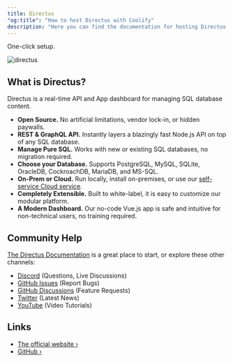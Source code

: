 ```yaml
---
title: Directus
"og:title": "How to host Directus with Coolify"
description: "Here you can find the documentation for hosting Directus with Coolify."
---
```


<Check>One-click setup.</Check>

![directus](https://user-images.githubusercontent.com/522079/158864859-0fbeae62-9d7a-4619-b35e-f8fa5f68e0c8.png)

## What is Directus?

Directus is a real-time API and App dashboard for managing SQL database content.

- **Open Source.** No artificial limitations, vendor lock-in, or hidden paywalls.
- **REST & GraphQL API.** Instantly layers a blazingly fast Node.js API on top of any SQL database.
- **Manage Pure SQL.** Works with new or existing SQL databases, no migration required.
- **Choose your Database.** Supports PostgreSQL, MySQL, SQLite, OracleDB, CockroachDB, MariaDB, and MS-SQL.
- **On-Prem or Cloud.** Run locally, install on-premises, or use our
  [self-service Cloud service](https://directus.io/pricing).
- **Completely Extensible.** Built to white-label, it is easy to customize our modular platform.
- **A Modern Dashboard.** Our no-code Vue.js app is safe and intuitive for non-technical users, no training required.

## Community Help

[The Directus Documentation](https://docs.directus.io) is a great place to start, or explore these other channels:

- [Discord](https://directus.chat) (Questions, Live Discussions)
- [GitHub Issues](https://github.com/directus/directus/issues) (Report Bugs)
- [GitHub Discussions](https://github.com/directus/directus/discussions) (Feature Requests)
- [Twitter](https://twitter.com/directus) (Latest News)
- [YouTube](https://www.youtube.com/c/DirectusVideos/featured) (Video Tutorials)

## Links

- [The official website ›](https://directus.io)
- [GitHub ›](https://github.com/directus/directus)
